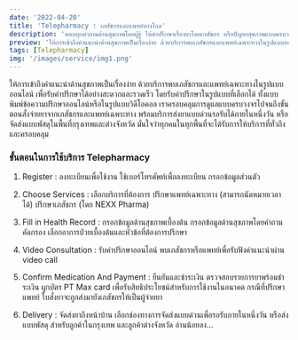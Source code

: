 ```yaml
---
date: '2022-04-20'
title: 'Telepharmacy : เภสัชกรและแพทย์ทางไกล'
description: 'ตอบทุกคำถามด้านสุขภาพโดยผู้รู้ ให้คำปรึกษาเรื่องยาโดยเภสัชกร หรือปัญหาสุขภาพแบบครบวงจรโดยบุคลากรทางแพทย์เฉพาะทาง ในรูปแบบออนไลน์'
preview: 'ให้การเข้าถึงคำแนะนำด้านสุขภาพเป็นเรื่องง่าย ด้วยบริการพบเภสัชกรและแพทย์เฉพาะทางในรูปแบบออนไลน์ เพื่อรับคำปรึกษาได้อย่างสะดวกและรวดเร็ว โดยรับคำปรึกษาในรูปแบบที่เลือกได้ ทั้งแบบพิมพ์ข้อความปรึกษาออนไลน์หรือในรูปแบบวิดีโอคอล เราครอบคลุมการดูแลแบบครบวงจรไปจนถึงขั้นตอนสั่งจ่ายยาจากเภสัชกรและแพทย์เฉพาะทาง พร้อมบริการส่งยาแบบด่วนรอรับได้ภายในหนึ่งวัน หรือจัดส่งแบบพัสดุในพื้นที่กรุงเทพและต่างจังหวัด มั่นใจว่าทุกคนในทุกพื้นที่จะได้รับการให้บริการที่ทั่วถึงและครอบคลุม'
tags: [Telepharmacy]
img: '/images/service/img1.png'
---
```


ให้การเข้าถึงคำแนะนำด้านสุขภาพเป็นเรื่องง่าย ด้วยบริการพบเภสัชกรและแพทย์เฉพาะทางในรูปแบบออนไลน์ เพื่อรับคำปรึกษาได้อย่างสะดวกและรวดเร็ว โดยรับคำปรึกษาในรูปแบบที่เลือกได้ ทั้งแบบพิมพ์ข้อความปรึกษาออนไลน์หรือในรูปแบบวิดีโอคอล เราครอบคลุมการดูแลแบบครบวงจรไปจนถึงขั้นตอนสั่งจ่ายยาจากเภสัชกรและแพทย์เฉพาะทาง พร้อมบริการส่งยาแบบด่วนรอรับได้ภายในหนึ่งวัน หรือจัดส่งแบบพัสดุในพื้นที่กรุงเทพและต่างจังหวัด มั่นใจว่าทุกคนในทุกพื้นที่จะได้รับการให้บริการที่ทั่วถึงและครอบคลุม

### ขั้นตอนในการใช้บริการ Telepharmacy

1. Register : ลงทะเบียนเพื่อใช้งาน 
ใช้เบอร์โทรศัพท์เพื่อลงทะเบียน
กรอกข้อมูลส่วนตัว

2. Choose Services : เลือกบริการที่ต้องการ
ปรึกษาแพทย์เฉพาะทาง (สามารถนัดหมายเวลาได้)
ปรึกษาเภสัชกร (โดย NEXX Pharma)

3. Fill in Health Record : กรอกข้อมูลด้านสุขภาพเบื้องต้น
กรอกข้อมูลด้านสุขภาพโดยคําถามคัดกรอง
เลือกอาการป่วยเบื้องต้นและหัวข้อที่ต้องการปรึกษา

4. Video Consultation : รับคำปรึกษาออนไลน์
พบเภสัชกรหรือแพทย์เพื่อรับฟังคำแนะนำผ่าน video call

5. Confirm Medication And Payment : ยืนยันและชำระเงิน
ตรวจสอบรายการยาพร้อมชําระเงิน
ผูกบัตร PT Max card เพื่อรับสิทธิประโยชน์สำหรับการใช้งานในอนาคต
กรณีที่ปรึกษาแพทย์ ใบสั่งยาจะถูกส่งมายังเภสัชกรให้เป็นผู้จ่ายยา

6. Delivery : จัดส่งยาถึงหน้าบ้าน
เลือกช่องทางการจัดส่งแบบด่วนเพื่อรอรับภายในหนึ่งวัน หรือส่งแบบพัสดุ
สําหรับลูกค้าในกรุงเทพ และลูกค้าต่างจังหวัด อ่านน้อยลง...
